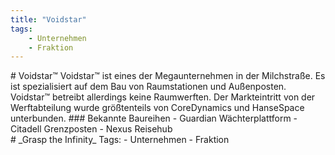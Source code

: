 ```yaml
---
title: "Voidstar"
tags: 
    - Unternehmen
    - Fraktion
---
```

<div class="content">
    <div class="main-content">
        # Voidstar™
        Voidstar™ ist eines der Megaunternehmen in der Milchstraße.
        Es ist spezialisiert auf dem Bau von Raumstationen und Außenposten.
        Voidstar™ betreibt allerdings keine Raumwerften.
        Der Markteintritt von der Werftabteilung wurde größtenteils von CoreDynamics und HanseSpace unterbunden.
        ### Bekannte Baureihen
            - Guardian Wächterplattform
            - Citadell Grenzposten
            - Nexus Reisehub
    </div>
    <div class="sidebar">
    # _Grasp the Infinity_
    Tags:
        - Unternehmen
        - Fraktion
    </div>
</div>
